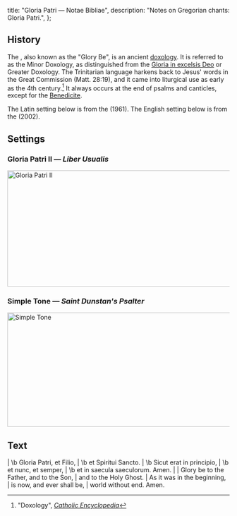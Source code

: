   title: "Gloria Patri — Notae Bibliae",
  description: "Notes on Gregorian chants: Gloria Patri.",
};

<Initial text="Gloria Patri" />

## History

The <Definition lang="latin" anchor="gloria-patri" text="Gloria Patri" />, also known as the "Glory Be", is an ancient [doxology](/glossary/liturgical-terms#doxology). It is referred to as the Minor Doxology, as distinguished from the [Gloria in excelsis Deo](/liturgy/music/chants/gloria) or Greater Doxology. The Trinitarian language harkens back to Jesus' words in the Great Commission (Matt. 28:19), and it came into liturgical use as early as the 4th century.[^1] It always occurs at the end of psalms and canticles, except for the [Benedicite](/liturgy/music/chants/benedicite).

The Latin setting below is from the *<Definition lang="latin" anchor="liber-usualis" text="Liber Usualis" />* (1961). The English setting below is from the *<Definition lang="english" anchor="saint-dunstans-psalter" text="Saint Dunstan's Psalter" />* (2002).

## Settings

### Gloria Patri II — *Liber Usualis*

<Image
  src="/chants/gloria-patri-ii.png"
  alt="Gloria Patri II"
  width="600"
  height="263"
/>

### Simple Tone — *Saint Dunstan's Psalter*

<Image
  src="/chants/gloria-patri-sarum.png"
  alt="Simple Tone"
  width="600"
  height="259"
/>

## Text

<Poetry>
|  \b Gloria Patri, et Filio,
|  \b et Spiritui Sancto.
|  \b Sicut erat in principio,
|  \b et nunc, et semper,
|  \b et in saecula saeculorum. Amen.
|
|  Glory be to the Father, and to the Son,
|  and to the Holy Ghost.
|  As it was in the beginning,
|  is now, and ever shall be,
|  world without end. Amen.
</Poetry>

[^1]: "Doxology", [*Catholic Encyclopedia*](https://www.newadvent.org/cathen/05150a.htm)
